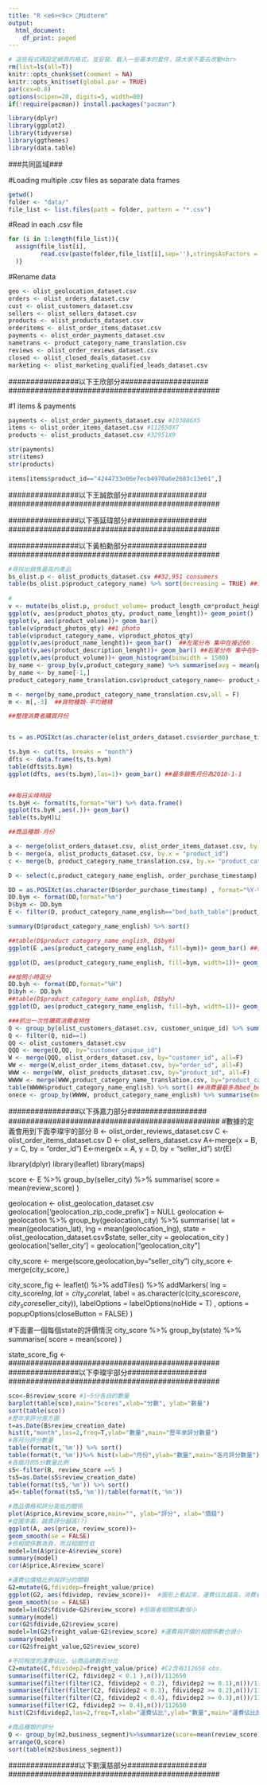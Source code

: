 ```yaml
---
title: "R <e6><9c> Midterm"
output:
  html_document:
    df_print: paged
---
```


```r
# 這些程式碼設定網頁的格式，並安裝、載入一些基本的套件，請大家不要去改動<br>
rm(list=ls(all=T))
knitr::opts_chunk$set(comment = NA)
knitr::opts_knit$set(global.par = TRUE)
par(cex=0.8)
options(scipen=20, digits=5, width=80)
if(!require(pacman)) install.packages("pacman")
```

```r
library(dplyr)
library(ggplot2)
library(tidyverse)
library(ggthemes)
library(data.table)
```

###共同區域###

#Loading multiple .csv files as separate data frames
```r
getwd()
folder <- "data/"
file_list <- list.files(path = folder, pattern = "*.csv")
```

#Read in each .csv file 
```r
for (i in 1:length(file_list)){
  assign(file_list[i],
         read.csv(paste(folder,file_list[i],sep=''),stringsAsFactors = F)
  )}
```

#Rename data
```r
geo <- olist_geolocation_dataset.csv
orders <- olist_orders_dataset.csv
cust <- olist_customers_dataset.csv
sellers <- olist_sellers_dataset.csv
products <- olist_products_dataset.csv
orderitems <- olist_order_items_dataset.csv
payments <- olist_order_payments_dataset.csv
nametrans <- product_category_name_translation.csv
reviews <- olist_order_reviews_dataset.csv
closed <- olist_closed_deals_dataset.csv
marketing <- olist_marketing_qualified_leads_dataset.csv
```


################################################
################以下王欣部分####################
################################################

#1 items & payments
```r
payments <- olist_order_payments_dataset.csv #103886X5
items <- olist_order_items_dataset.csv #112650X7
products <- olist_products_dataset.csv #32951X9
```

```r
str(payments)
str(items)
str(products)
```

```r
items[items$product_id=="4244733e06e7ecb4970a6e2683c13e61",]

```


################################################
################以下王誠歆部分##################
################################################

################################################
################以下張延瑋部分##################
################################################

################################################
################以下黃柏勳部分##################
################################################
```r
#尋找出銷售最高的產品
bs_olist.p <- olist_products_dataset.csv ##32,951 consumers 
table(bs_olist.p$product_category_name) %>% sort(decreasing = TRUE) ##消費最多是 cama_mesa_banho 3029
 
#
v <- mutate(bs_olist.p, product_volume= product_length_cm*product_height_cm*product_width_cm)
ggplot(v, aes(product_photos_qty, product_name_lenght))+ geom_point()
ggplot(v, aes(product_volume))+ geom_bar()
table(v$product_photos_qty) ##1 photo
table(v$product_category_name, v$product_photos_qty)
ggplot(v,aes(product_name_lenght))+ geom_bar()  ##左尾分布 集中在接近60
ggplot(v,aes(product_description_lenght))+ geom_bar() ##右尾分布 集中在0~1000
ggplot(v,aes(product_volume))+ geom_histogram(binwidth = 1500)
by_name <- group_by(v,product_category_name) %>% summarise(avg = mean(product_volume)) %>% as.data.frame() ##貨物平均體積
by_name <- by_name[-1,]
product_category_name_translation.csv$product_category_name<- product_category_name_translation.csv$嚜穆roduct_category_name

m <- merge(by_name,product_category_name_translation.csv,all = F)
m <- m[,-3]  ##貨物種類-平均體積

```

```r
##整理消費者購買月份


ts = as.POSIXct(as.character(olist_orders_dataset.csv$order_purchase_timestamp) , format="%Y-%m-%d %T")

ts.bym <- cut(ts, breaks = "month")
dfts <- data.frame(ts,ts.bym)
table(dfts$ts.bym)
ggplot(dfts, aes(ts.bym),las=1)+ geom_bar() ##最多銷售月份為2018-1-1


##每日尖峰時段
ts.byH <- format(ts,format="%H") %>% data.frame()
ggplot(ts.byH ,aes(.))+ geom_bar()
table(ts.byH)ㄩ
```

```r
##商品種類-月份

a <- merge(olist_orders_dataset.csv, olist_order_items_dataset.csv, by.x = "order_id")
b <- merge(a, olist_products_dataset.csv, by.x = "product_id")
c <- merge(b, product_category_name_translation.csv, by.x= "product_category_name")

D <- select(c,product_category_name_english, order_purchase_timestamp)

DD = as.POSIXct(as.character(D$order_purchase_timestamp) , format="%Y-%m-%d %T")
DD.bym <- format(DD,format="%m")
D$bym <- DD.bym
E <- filter(D, product_category_name_english=="bed_bath_table"|product_category_name_english=="health_beauty"|product_category_name_english=="sports_leisure"|product_category_name_english=="furniture_decor"|product_category_name_english=="computers_accessories"|product_category_name_english=="housewares" )

summary(D$product_category_name_english) %>% sort()

##table(D$product_category_name_english, D$bym)
ggplot(E ,aes(product_category_name_english, fill=bym))+ geom_bar() ##抓出銷售量最高的六種商品做每個月分的比例圖

ggplot(D, aes(product_category_name_english, fill=bym, width=1))+ geom_bar()+coord_flip()  ##每種商品每個月分的銷售狀況

##按照小時區分
DD.byh <- format(DD,format="%H")
D$byh <- DD.byh
##table(D$product_category_name_english, D$byh)
ggplot(D, aes(product_category_name_english, fill=byh, width=1))+ geom_bar()+coord_flip()##按照時間點的銷售量
```


```r
###抓出一次性購買消費者特性
Q <- group_by(olist_customers_dataset.csv, customer_unique_id) %>% summarise(nid=n())
Q <- filter(Q, nid==1) 
QQ <- olist_customers_dataset.csv
QQQ <- merge(Q,QQ, by="customer_unique_id")
W <- merge(QQQ, olist_orders_dataset.csv, by="customer_id", all=F)
WW <- merge(W,olist_order_items_dataset.csv, by="order_id", all=F)
WWW <- merge(WW, olist_products_dataset.csv, by="product_id", all=F)
WWWW <- merge(WWW,product_category_name_translation.csv, by="product_category_name", all = F)
table(WWWW$product_category_name_english) %>% sort() ##消費量最多為bed_beath
onece <- group_by(WWWW, product_category_name_english) %>% summarise(mean=mean(price), sum=sum(price))##平均消費額最多為computers與總消費最多為health_beauty
```

################################################
################以下孫嘉力部分##################
################################################
#數據的定義會用到下面李璨宇的部分
B <- olist_order_reviews_dataset.csv
C <- olist_order_items_dataset.csv
D <- olist_sellers_dataset.csv
A<-merge(x = B, y = C, by = "order_id")
E<-merge(x = A, y = D, by = "seller_id")
str(E)

library(dplyr)
library(leaflet)
library(maps)

score <- E %>%
group_by(seller_city) %>% 
  summarise(
  score = mean(review_score)
  ) 

geolocation <- olist_geolocation_dataset.csv
geolocation['geolocation_zip_code_prefix'] = NULL
geolocation <- geolocation %>% 
group_by(geolocation_city) %>% 
summarise(
  lat = mean(geolocation_lat),
  lng = mean(geolocation_lng),
  state = olist_geolocation_dataset.csv$state,
  seller_city = geolocation_city
  )
geolocation['seller_city'] = geolocation["geolocation_city"]

city_score <- merge(score,geolocation,by="seller_city")
city_score <- merge(city_score,)

  city_score_fig <- leaflet() %>% 
  addTiles()  %>%
  addMarkers(
    lng     = city_score$lng,
    lat     = city_score$lat,
    label   = as.character(c(city_score$score,city_score$seller_city)),
    labelOptions = labelOptions(noHide = T) ,
    options = popupOptions(closeButton = FALSE)
  )

#下面畫一個每個state的評價情況
city_score %>%
group_by(state) %>%
summarise(
  score = mean(score)
)

state_score_fig <-
################################################
################以下李璨宇部分##################
################################################
```r
sco<-B$review_score #1~5分各自的數量
barplot(table(sco),main="Scores",xlab="分數", ylab="數量")
sort(table(sco))
#歷年來評分直方圖
t=as.Date(B$review_creation_date)
hist(t,"month",las=2,freq=T,ylab="數量",main="歷年來評分數量")
#各月分評分數量
table(format(t,'%m')) %>% sort()
table(format(t,'%m'))%>% hist(xlab="月份",ylab="數量",main="各月評分數量")
#各個月的5分數量比例
s5<-filter(B, review_score ==5 )
ts5=as.Date(s5$review_creation_date)
table(format(ts5,'%m')) %>% sort()
a5<-table(format(ts5,'%m'))/table(format(t,'%m'))
```

```r
#商品價格和評分高低的關係
plot(A$price,A$review_score,main="", ylab="評分", xlab="價錢")
#從圖來看，越貴評分越高(?)
ggplot(A, aes(price, review_score))+
geom_smooth(se = FALSE) 
#但相關係數為負，而且相關性低
model=lm(A$price~A$review_score) 
summary(model)
cor(A$price,A$review_score)
```

```r
#運費佔價格比例與評分的關聯
G2=mutate(G,fdividep=freight_value/price)
ggplot(G2, aes(fdividep, review_score))+  #圖形上看起來，運費佔比越高，消費者對商品評價越低
geom_smooth(se = FALSE) 
model=lm(G2$fdivide~G2$review_score) #但兩者相關係數很小
summary(model)
cor(G2$fdivide,G2$review_score)
model=lm(G2$freight_value~G2$review_score) #運費與評價的相關係數也很小
summary(model)
cor(G2$freight_value,G2$review_score)

#不同程度的運費佔比，佔商品總數百分比
C2=mutate(C,fdividep2=freight_value/price) #C2含有112650 obs.
summarise(filter(C2, fdividep2 < 0.1 ),n())/112650      
summarise(filter(filter(C2, fdividep2 < 0.2), fdividep2 >= 0.1),n())/112650  
summarise(filter(filter(C2, fdividep2 < 0.3), fdividep2 >= 0.2),n())/112650 
summarise(filter(filter(C2, fdividep2 < 0.4), fdividep2 >= 0.3),n())/112650  
summarise(filter(C2, fdividep2 >= 0.4),n())/112650      
hist(C2$fdividep2,las=2,freq=T,xlab="運費佔比",ylab="數量",main="運費佔比的數量")
```

```r
#商品種類的評分
Q <- group_by(m2,business_segment)%>%summarize(score=mean(review_score))
arrange(Q,score)
sort(table(m2$business_segment))
```

################################################
################以下劉漢慈部分##################
################################################